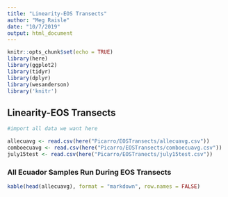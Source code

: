 ```yaml
---
title: "Linearity-EOS Transects"
author: "Meg Raisle"
date: "10/7/2019"
output: html_document
---
```


```r
knitr::opts_chunk$set(echo = TRUE)
library(here)
library(ggplot2)
library(tidyr)
library(dplyr)
library(wesanderson)
library('knitr')
```

## Linearity-EOS Transects 

```r
#import all data we want here

allecuavg <- read.csv(here("Picarro/EOSTransects/allecuavg.csv"))
comboecuavg <- read.csv(here("Picarro/EOSTransects/comboecuavg.csv"))
july15test <- read.csv(here("Picarro/EOSTranects/july15test.csv"))

```

### All Ecuador Samples Run During EOS Transects 
```r
kable(head(allecuavg), format = "markdown", row.names = FALSE)

```

